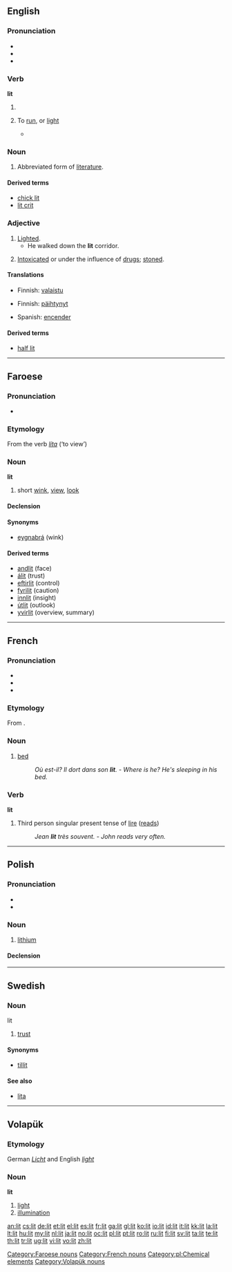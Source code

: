 {{wikipedia|LIT}}
{{also|lit.|lít}}
==English==

===Pronunciation===
* {{IPA|/'lɪt/}}
* {{audio|en-us-lit.ogg|Audio (US)}}
* {{rhymes|ɪt}}

===Verb===
'''lit'''

# {{past of|light}}
# {{US|dialectal}} To [[run]], or [[light]]
#*{{quote-news|1988|April 8|Grant Pick|Johnny Washington's Life|Chicago Reader|url=https://securesite.chireader.com/cgi-bin/Archive/abridged2.bat?path=1988/880408/WSHNGTN
|passage=With that the kid '''lits''' off down the street, and, what do you know! }}

===Noun===
{{en-noun|-}}

# Abbreviated form of [[literature]].

====Derived terms====
* [[chick lit]]
* [[lit crit]]

===Adjective===
{{en-adj}}

# [[lighted|Lighted]].
#* He walked down the '''lit''' corridor.
# {{slang}} [[intoxicated|Intoxicated]] or under the influence of [[drug]]s; [[stoned]].

====Translations====
{{trans-top|Lighted}}
* Finnish: [[valaistu]]
{{trans-mid}}
{{trans-bottom}}

{{trans-top|Intoxicated or under the influence of drugs; stoned}}
* Finnish: [[päihtynyt]]
{{trans-mid}}
* Spanish: [[encender]]
{{trans-bottom}}

====Derived terms====
* [[half lit]]

----

==Faroese==

===Pronunciation===
* {{IPA|[lɪːt]|lang=fo}}

===Etymology===
From the verb ''[[líta]]'' (‘to view’)

===Noun===
'''lit''' {{n}} {{s}}

# short [[wink]], [[view]], [[look]]

====Declension====
{{fo-decl-noun-n3-s|lit}}

====Synonyms====
* [[eygnabrá]] (wink)

====Derived terms====
* [[andlit]] (face)
* [[álit]] (trust)
* [[eftirlit]] (control)
* [[fyrilit]] (caution)
* [[innlit]] (insight)
* [[útlit]] (outlook)
* [[yvirlit]] (overview, summary)

[[Category:Faroese nouns]]

----

==French==

===Pronunciation===
* {{audio|Fr-lit.ogg|audio}}
* {{SAMPA|/'/}}
* {{IPA|/'li/|lang=fr}}

===Etymology===
From {{etyl|la|fr}} {{term|lectus|lang=la}}.

===Noun===
{{fr-noun|m}}

# [[bed]]
#: ''Où est-il? Il dort dans son '''lit'''.'' - ''Where is he? He's sleeping in his bed.''

===Verb===
'''lit'''

# Third person singular present tense of [[lire]] ([[reads]])
#: ''Jean '''lit''' très souvent.'' - ''John reads very often.''

[[Category:French nouns]]

----

==Polish==
{{wikipedia|lang=pl}}

===Pronunciation===
* {{IPA|/lit/|lang=pl}}
* {{audio|Pl-lit.ogg|audio}}

===Noun===
{{infl|pl|noun|g=m}}

# [[lithium]]

====Declension====
{{pl-decl-noun-sing
|lit
|litu
|litowi
|lit
|litem
|licie
|licie
}}

[[Category:pl:Chemical elements]]

----

==Swedish==

===Noun===
;lit

# [[trust]]

====Synonyms====
* [[tillit]]

====See also====
* [[lita]]

----

==Volapük==
{{vo-noun|lit}}

===Etymology===
German ''[[Licht]]'' and English ''[[light]]''

===Noun===
'''lit'''

# [[light]]
# [[illumination]]

[[Category:Volapük nouns]]

[[an:lit]]
[[cs:lit]]
[[de:lit]]
[[et:lit]]
[[el:lit]]
[[es:lit]]
[[fr:lit]]
[[ga:lit]]
[[gl:lit]]
[[ko:lit]]
[[io:lit]]
[[id:lit]]
[[it:lit]]
[[kk:lit]]
[[la:lit]]
[[lt:lit]]
[[hu:lit]]
[[my:lit]]
[[nl:lit]]
[[ja:lit]]
[[no:lit]]
[[oc:lit]]
[[pl:lit]]
[[pt:lit]]
[[ro:lit]]
[[ru:lit]]
[[fi:lit]]
[[sv:lit]]
[[ta:lit]]
[[te:lit]]
[[th:lit]]
[[tr:lit]]
[[ug:lit]]
[[vi:lit]]
[[vo:lit]]
[[zh:lit]]